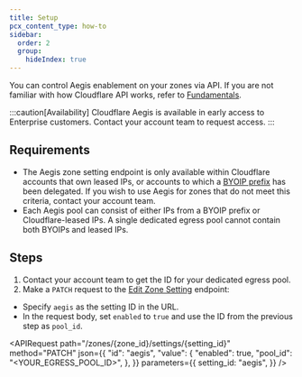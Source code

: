 ```yaml
---
title: Setup
pcx_content_type: how-to
sidebar:
  order: 2
  group:
    hideIndex: true
---
```



You can control Aegis enablement on your zones via API. If you are not familiar with how Cloudflare API works, refer to [Fundamentals](/fundamentals/api/).

:::caution[Availability]
Cloudflare Aegis is available in early access to Enterprise customers. Contact your account team to request access.
:::

## Requirements

- The Aegis zone setting endpoint is only available within Cloudflare accounts that own leased IPs, or accounts to which a [BYOIP prefix](/byoip/) has been delegated. If you wish to use Aegis for zones that do not meet this criteria, contact your account team.
- Each Aegis pool can consist of either IPs from a BYOIP prefix or Cloudflare-leased IPs. A single dedicated egress pool cannot contain both BYOIPs and leased IPs.

## Steps

1. Contact your account team to get the ID for your dedicated egress pool.
2. Make a `PATCH` request to the [Edit Zone Setting](/api/resources/zones/subresources/settings/methods/edit/) endpoint:
- Specify `aegis` as the setting ID in the URL.
- In the request body, set `enabled` to `true` and use the ID from the previous step as `pool_id`.

<APIRequest
  path="/zones/{zone_id}/settings/{setting_id}"
  method="PATCH"
  json={{
		  "id": "aegis",
			"value": {
				"enabled": true,
				"pool_id": "<YOUR_EGRESS_POOL_ID>",
				},
	}}
	parameters={{
    setting_id: "aegis",
  }}
/>